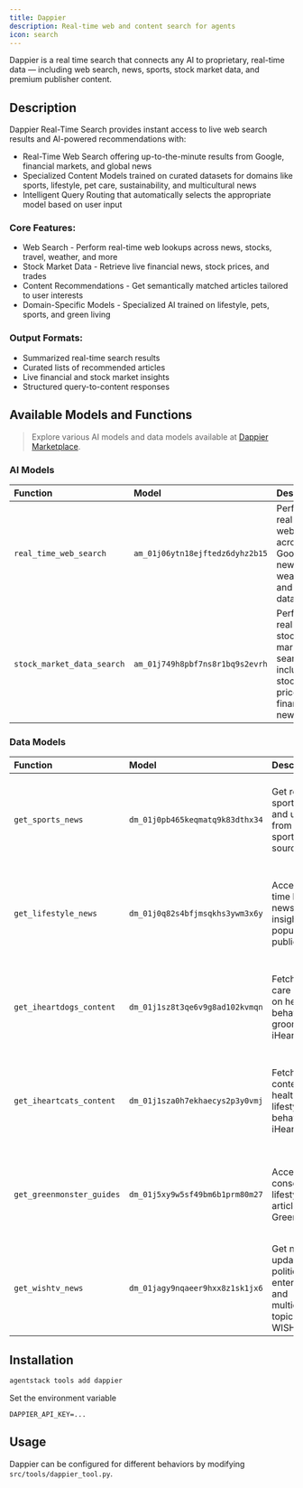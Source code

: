```yaml
---
title: Dappier
description: Real-time web and content search for agents
icon: search
---
```


Dappier is a real time search that connects any AI to proprietary, real-time data — including web search, news, sports, stock market data, and premium publisher content.

## Description
Dappier Real-Time Search provides instant access to live web search results and AI-powered recommendations with:

- Real-Time Web Search offering up-to-the-minute results from Google, financial markets, and global news
- Specialized Content Models trained on curated datasets for domains like sports, lifestyle, pet care, sustainability, and multicultural news
- Intelligent Query Routing that automatically selects the appropriate model based on user input

### Core Features:

- Web Search - Perform real-time web lookups across news, stocks, travel, weather, and more
- Stock Market Data - Retrieve live financial news, stock prices, and trades
- Content Recommendations - Get semantically matched articles tailored to user interests
- Domain-Specific Models - Specialized AI trained on lifestyle, pets, sports, and green living

### Output Formats:

- Summarized real-time search results
- Curated lists of recommended articles
- Live financial and stock market insights
- Structured query-to-content responses

## Available Models and Functions

> Explore various AI models and data models available at [Dappier Marketplace](https://marketplace.dappier.com/marketplace).


### AI Models

| Function | Model | Description | Arguments |
|:---|:---|:---|:---|
| `real_time_web_search` | `am_01j06ytn18ejftedz6dyhz2b15` | Perform a real-time web search across Google, news, weather, and travel data. | `query: str` |
| `stock_market_data_search` | `am_01j749h8pbf7ns8r1bq9s2evrh` | Perform a real-time stock market data search including stock prices and financial news. | `query: str` |

### Data Models

| Function | Model | Description | Arguments |
|:---|:---|:---|:---|
| `get_sports_news` | `dm_01j0pb465keqmatq9k83dthx34` | Get real-time sports news and updates from top sports sources. | `query: str`, `similarity_top_k: int`, `ref: Optional[str]`, `num_articles_ref: int`, `search_algorithm: Literal["most_recent", "semantic", "most_recent_semantic", "trending"]` |
| `get_lifestyle_news` | `dm_01j0q82s4bfjmsqkhs3ywm3x6y` | Access real-time lifestyle news and insights from popular publications. | `query: str`, `similarity_top_k: int`, `ref: Optional[str]`, `num_articles_ref: int`, `search_algorithm: Literal["most_recent", "semantic", "most_recent_semantic", "trending"]` |
| `get_iheartdogs_content` | `dm_01j1sz8t3qe6v9g8ad102kvmqn` | Fetch dog care articles on health, behavior, and grooming from iHeartDogs. | `query: str`, `similarity_top_k: int`, `ref: Optional[str]`, `num_articles_ref: int`, `search_algorithm: Literal["most_recent", "semantic", "most_recent_semantic", "trending"]` |
| `get_iheartcats_content` | `dm_01j1sza0h7ekhaecys2p3y0vmj` | Fetch cat care content on health, lifestyle, and behavior from iHeartCats. | `query: str`, `similarity_top_k: int`, `ref: Optional[str]`, `num_articles_ref: int`, `search_algorithm: Literal["most_recent", "semantic", "most_recent_semantic", "trending"]` |
| `get_greenmonster_guides` | `dm_01j5xy9w5sf49bm6b1prm80m27` | Access eco-conscious lifestyle articles from GreenMonster. | `query: str`, `similarity_top_k: int`, `ref: Optional[str]`, `num_articles_ref: int`, `search_algorithm: Literal["most_recent", "semantic", "most_recent_semantic", "trending"]` |
| `get_wishtv_news` | `dm_01jagy9nqaeer9hxx8z1sk1jx6` | Get news updates on politics, entertainment, and multicultural topics from WISH-TV. | `query: str`, `similarity_top_k: int`, `ref: Optional[str]`, `num_articles_ref: int`, `search_algorithm: Literal["most_recent", "semantic", "most_recent_semantic", "trending"]` |

## Installation

```bash
agentstack tools add dappier
```

Set the environment variable

```env
DAPPIER_API_KEY=...
```

## Usage
Dappier can be configured for different behaviors by modifying `src/tools/dappier_tool.py`.

